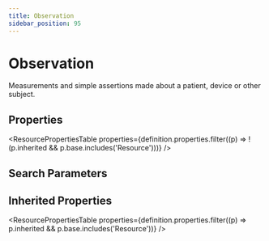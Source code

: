 ```yaml
---
title: Observation
sidebar_position: 95
---
```



# Observation

Measurements and simple assertions made about a patient, device or other subject.

## Properties

<ResourcePropertiesTable properties={definition.properties.filter((p) => !(p.inherited && p.base.includes('Resource')))} />

## Search Parameters

<SearchParamsTable searchParams={definition.searchParameters} />

## Inherited Properties

<ResourcePropertiesTable properties={definition.properties.filter((p) => p.inherited && p.base.includes('Resource'))} />


